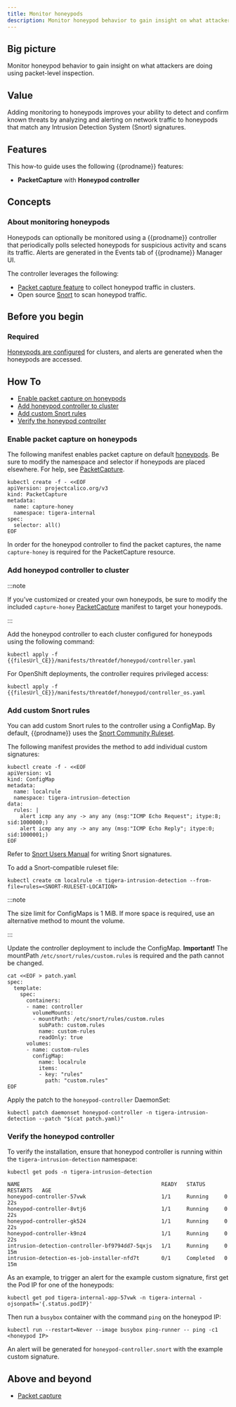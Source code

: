 ```yaml
---
title: Monitor honeypods
description: Monitor honeypod behavior to gain insight on what attackers are doing.
---
```


## Big picture

Monitor honeypod behavior to gain insight on what attackers are doing using packet-level inspection.

## Value

Adding monitoring to honeypods improves your ability to detect and confirm known threats by analyzing and alerting on network traffic to honeypods that match any Intrusion Detection System (Snort) signatures.

## Features

This how-to guide uses the following {{prodname}} features:

- **PacketCapture** with **Honeypod controller**

## Concepts

### About monitoring honeypods

Honeypods can optionally be monitored using a {{prodname}} controller that periodically polls selected honeypods for suspicious activity and scans its traffic. Alerts are generated in the Events tab of {{prodname}} Manager UI.

The controller leverages the following:

- [Packet capture feature](../../visibility/packetcapture.mdx) to collect honeypod traffic in clusters.
- Open source [Snort](https://www.snort.org/) to scan honeypod traffic.

## Before you begin

### Required

[Honeypods are configured](honeypods.mdx) for clusters, and alerts are generated when the honeypods are accessed.

## How To

- [Enable packet capture on honeypods](#enable-packet-capture-on-honeypods)
- [Add honeypod controller to cluster](#add-honeypod-controller-to-cluster)
- [Add custom Snort rules](#add-custom-snort-rules)
- [Verify the honeypod controller](#verify-the-honeypod-controller)

### Enable packet capture on honeypods

The following manifest enables packet capture on default [honeypods](honeypods.mdx).
Be sure to modify the namespace and selector if honeypods are placed elsewhere.
For help, see [PacketCapture](../../visibility/packetcapture.mdx).

```batch
kubectl create -f - <<EOF
apiVersion: projectcalico.org/v3
kind: PacketCapture
metadata:
  name: capture-honey
  namespace: tigera-internal
spec:
  selector: all()
EOF
```

In order for the honeypod controller to find the packet captures, the name `capture-honey` is required for the PacketCapture resource.

### Add honeypod controller to cluster

:::note

If you’ve customized or created your own honeypods, be sure to modify the included `capture-honey` [PacketCapture](../../visibility/packetcapture.mdx) manifest to target your honeypods.

:::

Add the honeypod controller to each cluster configured for honeypods using the following command:

```batch
kubectl apply -f {{filesUrl_CE}}/manifests/threatdef/honeypod/controller.yaml
```

For OpenShift deployments, the controller requires privileged access:

```batch
kubectl apply -f {{filesUrl_CE}}/manifests/threatdef/honeypod/controller_os.yaml
```

### Add custom Snort rules

You can add custom Snort rules to the controller using a ConfigMap. By default, {{prodname}} uses the [Snort Community Ruleset](https://www.snort.org/downloads/#rule-downloads).

The following manifest provides the method to add individual custom signatures:

```batch
kubectl create -f - <<EOF
apiVersion: v1
kind: ConfigMap
metadata:
  name: localrule
  namespace: tigera-intrusion-detection
data:
  rules: |
    alert icmp any any -> any any (msg:"ICMP Echo Request"; itype:8; sid:1000000;)
    alert icmp any any -> any any (msg:"ICMP Echo Reply"; itype:0; sid:1000001;)
EOF
```

Refer to [Snort Users Manual](https://www.snort.org/documents) for writing Snort signatures.

To add a Snort-compatible ruleset file:

```batch
kubectl create cm localrule -n tigera-intrusion-detection --from-file=rules=<SNORT-RULESET-LOCATION>
```

:::note

The size limit for ConfigMaps is 1 MiB. If more space is required, use an alternative method to mount the volume.

:::

Update the controller deployment to include the ConfigMap. **Important!** The mountPath `/etc/snort/rules/custom.rules` is required and the path cannot be changed.

```batch
cat <<EOF > patch.yaml
spec:
  template:
    spec:
      containers:
      - name: controller
        volumeMounts:
        - mountPath: /etc/snort/rules/custom.rules
          subPath: custom.rules
          name: custom-rules
          readOnly: true
      volumes:
      - name: custom-rules
        configMap:
          name: localrule
          items:
          - key: "rules"
            path: "custom.rules"
EOF
```

Apply the patch to the `honeypod-controller` DaemonSet:

```batch
kubectl patch daemonset honeypod-controller -n tigera-intrusion-detection --patch "$(cat patch.yaml)"
```

### Verify the honeypod controller

To verify the installation, ensure that honeypod controller is running within the `tigera-intrusion-detection` namespace:

```batch
kubectl get pods -n tigera-intrusion-detection
```

```shell
NAME                                             READY   STATUS      RESTARTS   AGE
honeypod-controller-57vwk                        1/1     Running     0          22s
honeypod-controller-8vtj6                        1/1     Running     0          22s
honeypod-controller-gk524                        1/1     Running     0          22s
honeypod-controller-k9nz4                        1/1     Running     0          22s
intrusion-detection-controller-bf9794dd7-5qxjs   1/1     Running     0          15m
intrusion-detection-es-job-installer-nfd7t       0/1     Completed   0          15m

```

As an example, to trigger an alert for the example custom signature, first get the Pod IP for one of the honeypods:

```batch
kubectl get pod tigera-internal-app-57vwk -n tigera-internal -ojsonpath='{.status.podIP}'
```

Then run a `busybox` container with the command `ping` on the honeypod IP:

```batch
kubectl run --restart=Never --image busybox ping-runner -- ping -c1 <honeypod IP>
```

An alert will be generated for `honeypod-controller.snort` with the example custom signature.

## Above and beyond

- [Packet capture](../../visibility/packetcapture.mdx)

